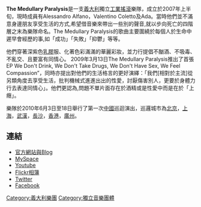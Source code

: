 {{Orphan|time=2016-12-17T14:30:17+00:00}}
{{Unreferenced|time=2019-12-02}}
{{藝人
| 姓名 =The Medullary Paralysis
| Img = <!-- 檔案不存在 The Medullary Paralysis.jpg ，可從英文維基百科取得 -->
| Img_capt = 
| Img_size = 
| 類型 = 樂團
| 音樂類型 = [[工業搖滾|工業搖滾]]
| 活躍年代 =2007年至今 
| 官方網站= [http://themedullaryparalysis.com/ 官方網站]
| 現任成員 = Alessandro Alfano<br />Valentino Coletto<br />Ada
}}

'''The Medullary Paralysis'''是一支[[義大利|義大利]]獨立[[工業|工業搖滾]]樂隊，成立於2007年上半旬，現時成員有Alessandro Alfano，Valentino Coletto及Ada。當時他們並不滿意身邊朋友享受生活的方式,希望借音樂來帶出一些別的聲音,就以步向死亡的四階層之末為樂隊命名。The Medullary Paralysis的歌曲主要圍繞於每個人於生命中遲早會經歷的事,如「成功」「失敗」「抑鬱」等等。

他們穿著深紫色[[乳膠|乳膠]]服、化著色彩滿滿的華麗彩妝，並力行提倡不酗酒、不吸毒、不亂交、且要富有同情心。
2009年3月13日The Medullary Paralysis推出了首張EP We Don't Drink, We Don't Take Drugs, We Don't Have Sex, We Feel Compassion”，同時亦提出對他們的生活格言的更好演繹：「我們[相對於主流]從另類角度去享受生活，批判機械式進進出出的性愛，討厭傷害別人，更要於身體力行去表達同情心」。他們更認為,問題不單片面存在於酒精或是性愛中而是在於「上癮」。

樂隊於2010年6月3日至18日舉行了第一次[[中國|中國]]巡迴演出，巡邏城市為[[北京|北京]]，[[上海|上海]]，[[武漢|武漢]]，[[長沙|長沙]]，[[香港|香港]]，[[廣州|廣州]]。

==連結==
*[http://themedullaryparalysis.com/ 官方網站與Blog]{{Wayback|url=http://themedullaryparalysis.com/ |date=20100208110124 }}
*[http://www.myspace.com/medullaryparalysis MySpace]{{Wayback|url=http://www.myspace.com/medullaryparalysis |date=20090412203836 }}
*[http://www.youtube.com/user/TheMedullaryVideos Youtube]{{Wayback|url=http://www.youtube.com/user/TheMedullaryVideos |date=20160310062330 }}
*[http://www.flickr.com/photos/themedullaryparalysis/ Flickr相簿]{{Wayback|url=http://www.flickr.com/photos/themedullaryparalysis/ |date=20100224020428 }}
*[http://twitter.com/inthemedulla Twitter]{{Wayback|url=http://twitter.com/inthemedulla |date=20090528095528 }}
*[http://www.facebook.com/pages/The-Medullary-Paralysis/57987293445 Facebook]{{Wayback|url=http://www.facebook.com/pages/The-Medullary-Paralysis/57987293445 |date=20190218041252 }}

[[Category:義大利樂團|Category:義大利樂團]]
[[Category:獨立音樂團體|Category:獨立音樂團體]]